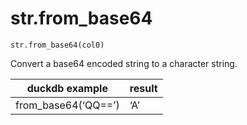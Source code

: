 # str.from_base64 { #duckops.str.from_base64 }

`str.from_base64(col0)`

Convert a base64 encoded string to a character string.

| duckdb example | result |
| -------------- | ------ |
| from_base64('QQ==') | 'A' |
